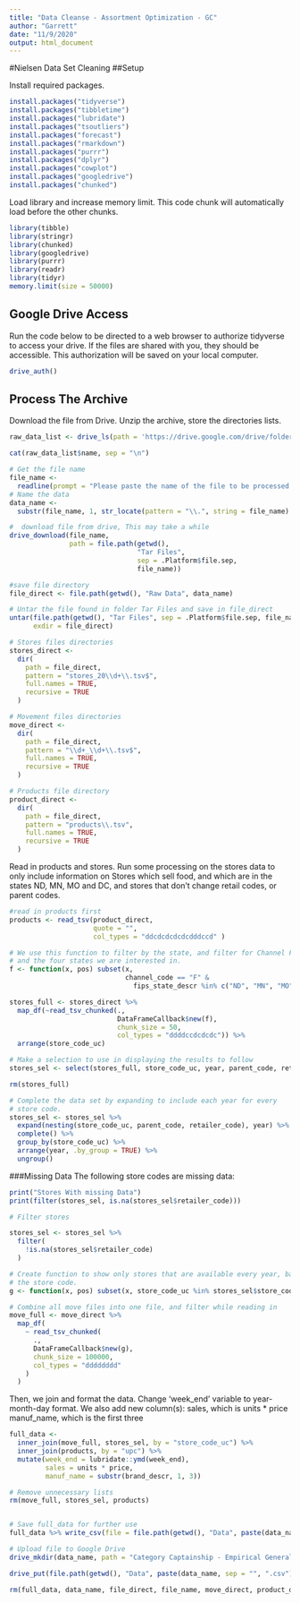 ```yaml
---
title: "Data Cleanse - Assortment Optimization - GC"
author: "Garrett"
date: "11/9/2020"
output: html_document
---
```

#Nielsen Data Set Cleaning
##Setup

Install required packages.

```r
install.packages("tidyverse")
install.packages("tibbletime")
install.packages("lubridate")
install.packages("tsoutliers")
install.packages("forecast")
install.packages("rmarkdown")
install.packages("purrr")
install.packages("dplyr")
install.packages("cowplot")
install.packages("googledrive")
install.packages("chunked")
```

Load library and increase memory limit.  This code chunk will automatically load before the other chunks.

```r
library(tibble)
library(stringr)
library(chunked)
library(googledrive)
library(purrr)
library(readr)
library(tidyr)
memory.limit(size = 50000)
```

## Google Drive Access

Run the code below to be directed to a web browser to authorize tidyverse to access your drive. If the files are shared with you, they should be accessible.  This authorization will be saved on your local computer.

```r
drive_auth()
```

## Process The Archive

Download the file from Drive.  Unzip the archive, store the directories lists.

```r
raw_data_list <- drive_ls(path = 'https://drive.google.com/drive/folders/1srq7SajIbdibMAxxBr69rGb_olTIzWNo?usp=sharing')

cat(raw_data_list$name, sep = "\n")

# Get the file name
file_name <-
  readline(prompt = "Please paste the name of the file to be processed: ")
# Name the data
data_name <-
  substr(file_name, 1, str_locate(pattern = "\\.", string = file_name) - 1)

#  download file from drive, This may take a while
drive_download(file_name,
               path = file.path(getwd(),
                                "Tar Files",
                                sep = .Platform$file.sep,
                                file_name))
```

```r

#save file directory
file_direct <- file.path(getwd(), "Raw Data", data_name)

# Untar the file found in folder Tar Files and save in file_direct
untar(file.path(getwd(), "Tar Files", sep = .Platform$file.sep, file_name),
      exdir = file_direct)

# Stores files directories
stores_direct <-
  dir(
    path = file_direct,
    pattern = "stores_20\\d+\\.tsv$",
    full.names = TRUE,
    recursive = TRUE
  )

# Movement files directories
move_direct <-
  dir(
    path = file_direct,
    pattern = "\\d+_\\d+\\.tsv$",
    full.names = TRUE,
    recursive = TRUE
  )

# Products file directory
product_direct <-
  dir(
    path = file_direct,
    pattern = "products\\.tsv",
    full.names = TRUE,
    recursive = TRUE
  )
```

Read in products and stores.  Run some processing on the stores data to only
include information on Stores which sell food, and which are in the states ND,
MN, MO and DC, and stores that don't change retail codes, or parent codes.

```r
#read in products first
products <- read_tsv(product_direct, 
                     quote = "", 
                     col_types = "ddcdcdcdcdcdddccd" )

# We use this function to filter by the state, and filter for Channel F, food
# and the four states we are interested in.
f <- function(x, pos) subset(x, 
                             channel_code == "F" & 
                               fips_state_descr %in% c("ND", "MN", "MO" ,"DC"))

stores_full <- stores_direct %>% 
  map_df(~read_tsv_chunked(., 
                           DataFrameCallback$new(f), 
                           chunk_size = 50, 
                           col_types = "ddddccdcdcdc")) %>% 
  arrange(store_code_uc)

# Make a selection to use in displaying the results to follow
stores_sel <- select(stores_full, store_code_uc, year, parent_code, retailer_code)

rm(stores_full)

# Complete the data set by expanding to include each year for every 
# store code.
stores_sel <- stores_sel %>% 
  expand(nesting(store_code_uc, parent_code, retailer_code), year) %>%
  complete() %>% 
  group_by(store_code_uc) %>% 
  arrange(year, .by_group = TRUE) %>% 
  ungroup()
```
###Missing Data
The following store codes are missing data:

```r
print("Stores With missing Data")
print(filter(stores_sel, is.na(stores_sel$retailer_code)))

# Filter stores

stores_sel <- stores_sel %>% 
  filter(
    !is.na(stores_sel$retailer_code)
  )

# Create function to show only stores that are available every year, based on
# the store code.
g <- function(x, pos) subset(x, store_code_uc %in% stores_sel$store_code_uc)

# Combine all move files into one file, and filter while reading in 
move_full <- move_direct %>%
  map_df(
    ~ read_tsv_chunked(
      .,
      DataFrameCallback$new(g),
      chunk_size = 100000,
      col_types = "dddddddd"
    )
  )

```

Then, we join and format the data. 
Change 'week_end' variable to year-month-day format.  We also add new column(s):
sales, which is units * price
manuf_name, which is the first three 

```r
full_data <-
  inner_join(move_full, stores_sel, by = "store_code_uc") %>%
  inner_join(products, by = "upc") %>%
  mutate(week_end = lubridate::ymd(week_end),
         sales = units * price,
         manuf_name = substr(brand_descr, 1, 3))

# Remove unnecessary lists
rm(move_full, stores_sel, products)


# Save full_data for further use
full_data %>% write_csv(file = file.path(getwd(), "Data", paste(data_name, sep = "", ".csv")))

# Upload file to Google Drive
drive_mkdir(data_name, path = "Category Captainship - Empirical Generalization/Cleaned Data/", overwrite = FALSE)

drive_put(file.path(getwd(), "Data", paste(data_name, sep = "", ".csv")), path = paste("Category Captainship - Empirical Generalization/Cleaned Data/", data_name, "/", sep = ""), overwrite = TRUE)

rm(full_data, data_name, file_direct, file_name, move_direct, product_direct, stores_direct, f, g)

```